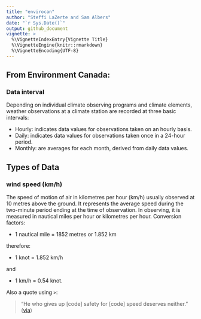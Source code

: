 ```yaml
---
title: "envirocan"
author: "Steffi LaZerte and Sam Albers"
date: "`r Sys.Date()`"
output: github_document
vignette: >
  %\VignetteIndexEntry{Vignette Title}
  %\VignetteEngine{knitr::rmarkdown}
  %\VignetteEncoding{UTF-8}
---
```




## From Environment Canada:

### Data interval

Depending on individual climate observing programs and climate elements, weather observations at a climate station are recorded at three basic intervals:

- Hourly: indicates data values for observations taken on an hourly basis.
- Daily: indicates data values for observations taken once in a 24-hour period.
- Monthly: are averages for each month, derived from daily data values.



## Types of Data

### wind speed (km/h)

The speed of motion of air in kilometres per hour (km/h) usually observed at 10 metres above the ground. It represents the average speed during the two-minute period ending at the time of observation. In observing, it is measured in nautical miles per hour or kilometres per hour.
Conversion factors:

- 1 nautical mile = 1852 metres or 1.852 km

therefore:

- 1 knot = 1.852 km/h

and

- 1 km/h = 0.54 knot.



Also a quote using `>`:

> "He who gives up [code] safety for [code] speed deserves neither."
([via](https://twitter.com/hadleywickham/status/504368538874703872))
